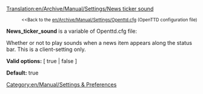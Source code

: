 [[Translation:en/Archive/Manual/Settings/News ticker sound]]

:<small><<Back to the [[en/Archive/Manual/Settings/Openttd.cfg]] (OpenTTD configuration file)</small>

'''News_ticker_sound''' is a variable of Openttd.cfg file:

Whether or not to play sounds when a news item appears along the status bar. This is a client-setting only.


'''Valid options:''' [ true | false ]

'''Default:''' true

[[Category:en/Manual/Settings & Preferences]]